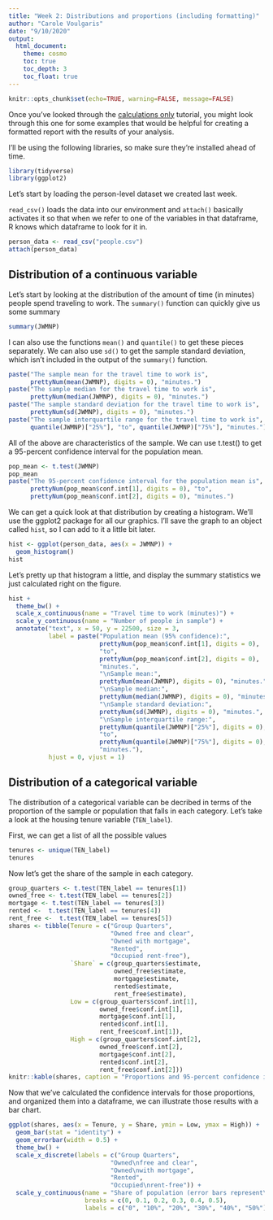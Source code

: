 ```yaml
---
title: "Week 2: Distributions and proportions (including formatting)"
author: "Carole Voulgaris"
date: "9/10/2020"
output: 
  html_document:
    theme: cosmo
    toc: true
    toc_depth: 3
    toc_float: true
---
```


```r
knitr::opts_chunk$set(echo=TRUE, warning=FALSE, message=FALSE)
```

Once you've looked through the [calculations only](https://ses-5215-f2020.github.io/tutorials/Week2--calculatoins-only){target="_blank"} tutorial, you might look through this one for some examples that would be helpful for creating a formatted report with the results of your analysis.

I'll be using the following libraries, so make sure they're installed ahead of time.

```r
library(tidyverse)
library(ggplot2)
```

Let's start by loading the person-level dataset we created last week.

`read_csv()` loads the data into our environment and `attach()` basically activates it so that when we refer to one of the variables in that dataframe, R knows which dataframe to look for it in.

```r
person_data <- read_csv("people.csv")
attach(person_data)
```

## Distribution of a continuous variable
Let's start by looking at the distribution of the amount of time (in minutes) people spend traveling to work. The `summary()` function can quickly give us some summary 

```r
summary(JWMNP)
```

I can also use the functions `mean()` and `quantile()` to get these pieces separately. We can also use `sd()` to get the sample standard deviation, which isn't included in the output of the `summary()` function.

```r
paste("The sample mean for the travel time to work is",
      prettyNum(mean(JWMNP), digits = 0), "minutes.")
paste("The sample median for the travel time to work is",
      prettyNum(median(JWMNP), digits = 0), "minutes.")
paste("The sample standard deviation for the travel time to work is",
      prettyNum(sd(JWMNP), digits = 0), "minutes.")
paste("The sample interquartile range for the travel time to work is",
      quantile(JWMNP)["25%"], "to", quantile(JWMNP)["75%"], "minutes.")
```

All of the above are characteristics of the sample. We can use t.test() to get a 95-percent confidence interval for the population mean.

```r
pop_mean <- t.test(JWMNP)
pop_mean
paste("The 95-percent confidence interval for the population mean is",
      prettyNum(pop_mean$conf.int[1], digits = 0), "to",
      prettyNum(pop_mean$conf.int[2], digits = 0), "minutes.")
```

We can get a quick look at that distribution by creating a histogram. We'll use the ggplot2 package for all our graphics. I'll save the graph to an object called `hist`, so I can add to it a little bit later.

```r
hist <- ggplot(person_data, aes(x = JWMNP)) +
  geom_histogram() 
hist
```

Let's pretty up that histogram a little, and display the summary statistics we just calculated right on the figure.

```r
hist + 
  theme_bw() +
  scale_x_continuous(name = "Travel time to work (minutes)") +
  scale_y_continuous(name = "Number of people in sample") +
  annotate("text", x = 50, y = 22500, size = 3, 
           label = paste("Population mean (95% confidence):",
                         prettyNum(pop_mean$conf.int[1], digits = 0),
                         "to",
                         prettyNum(pop_mean$conf.int[2], digits = 0),
                         "minutes.",
                         "\nSample mean:", 
                         prettyNum(mean(JWMNP), digits = 0), "minutes.",
                         "\nSample median:",
                         prettyNum(median(JWMNP), digits = 0), "minutes.",
                         "\nSample standard deviation:",
                         prettyNum(sd(JWMNP), digits = 0), "minutes.", 
                         "\nSample interquartile range:",
                         prettyNum(quantile(JWMNP)["25%"], digits = 0),
                         "to",
                         prettyNum(quantile(JWMNP)["75%"], digits = 0),
                         "minutes."),
           hjust = 0, vjust = 1) 
```

## Distribution of a categorical variable

The distribution of a categorical variable can be decribed in terms of the proportion of the sample or population that falls in each category. Let's take a look at the housing tenure variable (`TEN_label`).

First, we can get a list of all the possible values

```r
tenures <- unique(TEN_label)
tenures
```

Now let's get the share of the sample in each category.

``` r
group_quarters <- t.test(TEN_label == tenures[1])
owned_free <- t.test(TEN_label == tenures[2])
mortgage <- t.test(TEN_label == tenures[3])
rented <-  t.test(TEN_label == tenures[4])
rent_free <-  t.test(TEN_label == tenures[5])
shares <- tibble(Tenure = c("Group Quarters", 
                            "Owned free and clear", 
                            "Owned with mortgage",
                            "Rented",
                            "Occupied rent-free"),
                 `Share` = c(group_quarters$estimate, 
                             owned_free$estimate,
                             mortgage$estimate,
                             rented$estimate,
                             rent_free$estimate),
                 Low = c(group_quarters$conf.int[1],
                         owned_free$conf.int[1],
                         mortgage$conf.int[1],
                         rented$conf.int[1],
                         rent_free$conf.int[1]),
                 High = c(group_quarters$conf.int[2],
                         owned_free$conf.int[2],
                         mortgage$conf.int[2],
                         rented$conf.int[2],
                         rent_free$conf.int[2]))
knitr::kable(shares, caption = "Proportions and 95-percent confidence intervals")
```

Now that we've calculated the confidence intervals for those proportions, and organized them into a dataframe, we can illustrate those results with a bar chart.

``` r
ggplot(shares, aes(x = Tenure, y = Share, ymin = Low, ymax = High)) +
  geom_bar(stat = "identity") +
  geom_errorbar(width = 0.5) +
  theme_bw() +
  scale_x_discrete(labels = c("Group Quarters", 
                            "Owned\nfree and clear", 
                            "Owned\nwith mortgage",
                            "Rented",
                            "Occupied\nrent-free")) +
  scale_y_continuous(name = "Share of population (error bars represent\n 95-percent confidence interval)",
                     breaks = c(0, 0.1, 0.2, 0.3, 0.4, 0.5),
                     labels = c("0", "10%", "20%", "30%", "40%", "50%"))
```
